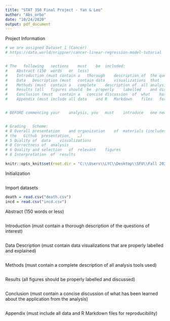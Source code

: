 ```yaml
---
title: "STAT 350 Final Project - Yan & Leo"
author: "Abs_orbo"
date: "10/24/2020"
output: pdf_document
---
```

Project Information
```r
# we are assigned Dataset 1 (Cancer)
# https://data.world/nrippner/cancer-linear-regression-model-tutorial


# The	following	sections	must	be	included:
#    Abstract (150	words	or	less)
#    Introduction (must	contain	a	thorough	description	of	the	questions	of	interest)
#    Data	Description (must	contain	data	visualizations	that	are	properly	labelled	and	explained)
#    Methods (must	contain	a	complete	description	of	all	analysis	tools	used)
#    Results (all	figures	should	be	properly	labelled	and	discussed)
#    Conclusion (must	contain	a	concise	discussion	of	what	has	been	learned	about	the	application	from	the	analysis)
#    Appendix (must	include	all	data	and	R	Markdown	files	for	reproducibility)


# BEFORE commencing	your	analysis, you	must	introduce	one	new	additional	data	point into	your	assigned	dataset.	A	description	of	this	unique data	point	must	be	included	in	your	Data	 Description section	along	with	some rationale	for	the	values	chosen.		


# Grading	Scheme:
# 8 Overall	presentation	and	organization	of	materials (includes	quality	of	writing	and	quality	of	
# the	Github	presentation,	…)
# 5 Quality	of	data	visualizations
# 8 Correctness	of	analysis
# 6 Quality	and	selection	of	relevant	figures	
# 8 Interpretation	of	results
```

```r
knitr::opts_knit$set(root.dir = "C:\\Users\\LYC\\Desktop\\SFU\\Fall 2020 Courses\\STAT 350\\Final project")
```

Initialization
```r

```
Import datasets
```r
death = read.csv("death.csv")
incd = read.csv("incd.csv")
```


Abstract (150 words or less)
```r

```

Introduction (must contain a thorough description of the questions of interest)
```r

```

Data Description (must contain data visualizations that are properly labelled and explained)
```r

```

Methods (must contain a complete description of all analysis tools used)
```r

```

Results (all figures should be properly labelled and discussed)
```r

```

Conclusion (must contain a concise discussion of what has been learned about the application from the analysis)
```r

```

Appendix (must include all data and R Markdown files for reproducibility)
```r

```

